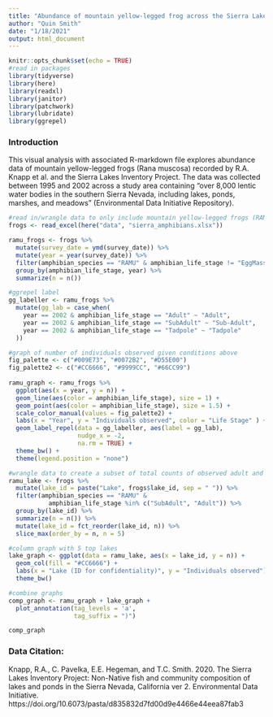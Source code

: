 ```yaml
---
title: "Abundance of mountain yellow-legged frog across the Sierra Lakes"
author: "Quin Smith"
date: "1/18/2021"
output: html_document
---
```


```r
knitr::opts_chunk$set(echo = TRUE)
#read in packages
library(tidyverse)
library(here)
library(readxl)
library(janitor)
library(patchwork)
library(lubridate)
library(ggrepel)
```

### Introduction
This visual analysis with associated R-markdown file explores abundance data of mountain yellow-legged frogs (Rana muscosa) recorded by R.A. Knapp et al. and the Sierra Lakes Inventory Project.  The data was collected between 1995 and 2002 across a study area containing "over 8,000 lentic water bodies in the southern Sierra Nevada, including lakes, ponds, marshes, and meadows" (Environmental Data Initiative Repository).

```r
#read in/wrangle data to only include mountain yellow-legged frogs (RAMU) across all water bodies by life stage and year, excluding 'EggMass'
frogs <- read_excel(here("data", "sierra_amphibians.xlsx"))

ramu_frogs <- frogs %>% 
  mutate(survey_date = ymd(survey_date)) %>% 
  mutate(year = year(survey_date)) %>% 
  filter(amphibian_species == "RAMU" & amphibian_life_stage != "EggMass") %>% 
  group_by(amphibian_life_stage, year) %>% 
  summarize(n = n())

#ggrepel label
gg_labeller <- ramu_frogs %>% 
  mutate(gg_lab = case_when(
    year == 2002 & amphibian_life_stage == "Adult" ~ "Adult",
    year == 2002 & amphibian_life_stage == "SubAdult" ~ "Sub-Adult",
    year == 2002 & amphibian_life_stage == "Tadpole" ~ "Tadpole"
  ))

#graph of number of individuals observed given conditions above
fig_palette <- c("#009E73", "#0072B2", "#D55E00")
fig_palette2 <- c("#CC6666", "#9999CC", "#66CC99")
 
ramu_graph <- ramu_frogs %>% 
  ggplot(aes(x = year, y = n)) +
  geom_line(aes(color = amphibian_life_stage), size = 1) +
  geom_point(aes(color = amphibian_life_stage), size = 1.5) +
  scale_color_manual(values = fig_palette2) +
  labs(x = "Year", y = "Individuals observed", color = "Life Stage" ) +
  geom_label_repel(data = gg_labeller, aes(label = gg_lab),
                   nudge_x = -2,
                   na.rm = TRUE) +
  theme_bw() +
  theme(legend.position = "none")
```

```r
#wrangle data to create a subset of total counts of observed adult and subadult RAMU by lake, 5 top lakes (in observations)
ramu_lake <- frogs %>% 
  mutate(lake_id = paste("Lake", frogs$lake_id, sep = " ")) %>% 
  filter(amphibian_species == "RAMU" & 
           amphibian_life_stage %in% c("SubAdult", "Adult")) %>% 
  group_by(lake_id) %>% 
  summarize(n = n()) %>% 
  mutate(lake_id = fct_reorder(lake_id, n)) %>% 
  slice_max(order_by = n, n = 5)

#column graph with 5 top lakes
lake_graph <- ggplot(data = ramu_lake, aes(x = lake_id, y = n)) +
  geom_col(fill = "#CC6666") +
  labs(x = "Lake (ID for confidentiality)", y = "Individuals observed") +
  theme_bw()
```

```r
#combine graphs
comp_graph <- ramu_graph + lake_graph +
  plot_annotation(tag_levels = 'a',
                  tag_suffix = ")")

comp_graph
```

### Data Citation:

Knapp, R.A., C. Pavelka, E.E. Hegeman, and T.C. Smith. 2020. The Sierra Lakes Inventory Project: Non-Native fish and community composition of lakes and ponds in the Sierra Nevada, California ver 2. Environmental Data Initiative. https://doi.org/10.6073/pasta/d835832d7fd00d9e4466e44eea87fab3





















